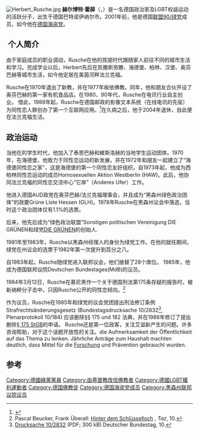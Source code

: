 {{roughtranslation|time=2019-06-16}}
{{deadend|time=2019-06-16}}
[[File:Herbert_Rusche.jpg|thumb]]
'''赫尔博特·霍薛'''（{{lang-de|Herbert Rusche}}，{{bd|1952年|5月6日||}}）是一名德国政治家及LGBT权益运动的活跃分子，出生于德国巴特诺伊纳尔市。2001年前，他是德国[[联盟90/绿党|联盟90/绿党]]成员，如今他在[[德国海盗党|德国海盗党]]。

== 个人简介 ==
由于家庭成员的职业调动，Rusche在他的孩提时代跟随家人前往不同的城市生活和学习。完成学业以后，Herbert先后在凯撒斯劳滕、海德堡、柏林、汉堡、奥芬巴赫等城市生活，如今他定居在美茵河畔法兰克福。

Rusche在1970年退出了新教，并在1977年皈依佛教。同年，他和朋友合伙开设了奥芬巴赫的第一家有机食品店。在1980、90年代，Rusche在电讯行业自主创业。 借此，1988年起，Rusche在德国邮政的影像文本系统（在线电讯的先驱）为同性恋人群创办了第一个互联网应用。<ref>{{Cite web |url=http://www.herbertrusche.de/00000092cf0fb2b03/01aa7d93571477d0b.html |title=Absatz ''Online'' auf herbertrusche.de |access-date=2015-11-26 |archive-date=2010-10-30 |archive-url=https://web.archive.org/web/20101030162110/http://www.herbertrusche.de/00000092cf0fb2b03/01aa7d93571477d0b.html |dead-url=no }}</ref>在久病之后，他于2004年退休，自此便在法兰克福生活。

== 政治运动 ==
当他在的学生时代，他加入了泰恩巴赫和維斯洛赫的当地学生运动团体。1970年，在海德堡，他致力于同性恋运动的新发展，并在1972年和朋友一起建立了“海德堡同性恋之家”，这是海德堡的第一个同性恋友好组织。自1973年起，他成为西柏林同性恋运动的成员Homosexuellen Aktion Westberlin (HAW)。此后，他协同法兰克福的同性恋交流中心“它岸”（Anderes Ufer）工作。

他进入德国AUD政党在奥芬巴赫/法兰克福理事会，并且成为“黑森州绿色政治团体”的政要Grüne Liste Hessen (GLH)。1978年Rusche在黑森州议会中落选，当时这个政治团体仅有1.1%的选票。

后来，他先后成为“绿色政治联盟”Sonstigen politischen Vereinigung DIE GRÜNEN和绿党[[联盟90/绿党|DIE GRÜNEN]]的创始人. <div><div>1981年至1983年，Rusche以黑森州经理人的身份为绿党工作。在他的就任期间，绿党在州议会的选票于1982年第一次提升到百分之八。</div></div>

自1983年起，Rusche随绿党进入联邦议会，他们接替了28个席位。 1985年，他成为德国联邦议院Deutschen Bundestages(MdB)的议员。

1984年3月12日，Rusche在慕尼黑作一个关于德国刑法第175条存疑的报告时，被新纳粹分子击中，只因Rusche公开的同性恋倾向。<ref>Pascal Beucker, Frank Überall: [http://www.taz.de/1/archiv/archiv/?dig=2006/06/10/a0058 Hinter dem Schlüsselloch] {{Wayback|url=http://www.taz.de/1/archiv/archiv/?dig=2006%2F06%2F10%2Fa0058 |date=20140121101350 }}, ''Taz'', 10.</ref>

作为议员，Rusche在1985年和绿党的议会党团提出刑法修订条例Strafrechtsänderungsgesetz (Bundestagsdrucksache 10/2832<ref>[http://dip21.bundestag.de/dip21/btd/10/028/1002832.pdf Drucksache 10/2832] {{Wayback|url=http://dip21.bundestag.de/dip21/btd/10/028/1002832.pdf |date=20201125222055 }} (PDF; 300 kB) Deutscher Bundestag, 10.</ref>, Plenarprotokoll 10/184) 应该删除§§ 175 und 182 法典，并在1986年修订了提出删除[[德國刑事法第175條|§ 175 StGB]]的申请。 Rusche还是第一位政客，关注艾滋新产生的问题。许多咨询帮助，对于这个话题开放性的关注。die Aufmerksamkeit der Öffentlichkeit auf das Thema zu lenken. Jährliche Anträge zum Haushalt machten deutlich, dass Mittel für die [[研究|Forschung]] und Prävention gebraucht wurden. 

== 参考 ==
<references />

{{normdaten}}
{{DEFAULTSORT:Rusch}}
[[Category:德國綠黨黨員|Category:德國綠黨黨員]]
[[Category:由基督教改信佛教者|Category:由基督教改信佛教者]]
[[Category:德國LGBT權利運動者|Category:德國LGBT權利運動者]]
[[Category:德国佛教徒|Category:德国佛教徒]]
[[Category:德国海盗党成员|Category:德国海盗党成员]]
[[Category:黑森州联邦议院议员|Category:黑森州联邦议院议员]]